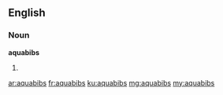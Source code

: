 ==English==

===Noun===
'''aquabibs'''

# {{plural of|aquabib}}

[[ar:aquabibs]]
[[fr:aquabibs]]
[[ku:aquabibs]]
[[mg:aquabibs]]
[[my:aquabibs]]